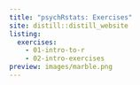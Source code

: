 ```yaml
---
title: "psychRstats: Exercises"
site: distill::distill_website
listing: 
  exercises: 
    - 01-intro-to-r
    - 02-intro-exercises
preview: images/marble.png
---
```


